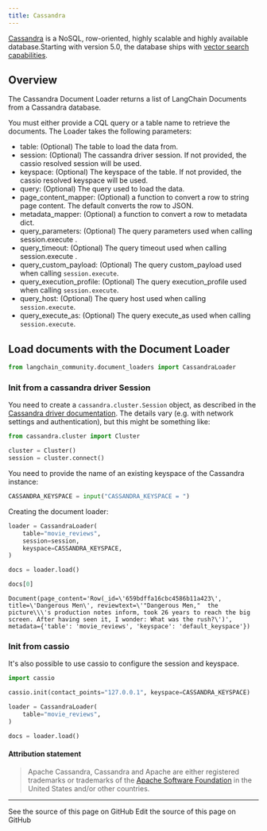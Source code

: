 ```yaml
---
title: Cassandra
---
```


[Cassandra](https://cassandra.apache.org/) is a NoSQL, row-oriented, highly scalable and highly available database.Starting with version 5.0, the database ships with [vector search capabilities](https://cassandra.apache.org/doc/trunk/cassandra/vector-search/overview.html).

## Overview

The Cassandra Document Loader returns a list of LangChain Documents from a Cassandra database.

You must either provide a CQL query or a table name to retrieve the documents.
The Loader takes the following parameters:

* table: (Optional) The table to load the data from.
* session: (Optional) The cassandra driver session. If not provided, the cassio resolved session will be used.
* keyspace: (Optional) The keyspace of the table. If not provided, the cassio resolved keyspace will be used.
* query: (Optional) The query used to load the data.
* page_content_mapper: (Optional) a function to convert a row to string page content. The default converts the row to JSON.
* metadata_mapper: (Optional) a function to convert a row to metadata dict.
* query_parameters: (Optional) The query parameters used when calling session.execute .
* query_timeout: (Optional) The query timeout used when calling session.execute .
* query_custom_payload: (Optional) The query custom_payload used when calling `session.execute`.
* query_execution_profile: (Optional) The query execution_profile used when calling `session.execute`.
* query_host: (Optional) The query host used when calling `session.execute`.
* query_execute_as: (Optional) The query execute_as used when calling `session.execute`.

## Load documents with the Document Loader

```python
from langchain_community.document_loaders import CassandraLoader
```

### Init from a cassandra driver Session

You need to create a `cassandra.cluster.Session` object, as described in the [Cassandra driver documentation](https://docs.datastax.com/en/developer/python-driver/latest/api/cassandra/cluster/#module-cassandra.cluster). The details vary (e.g. with network settings and authentication), but this might be something like:

```python
from cassandra.cluster import Cluster

cluster = Cluster()
session = cluster.connect()
```

You need to provide the name of an existing keyspace of the Cassandra instance:

```python
CASSANDRA_KEYSPACE = input("CASSANDRA_KEYSPACE = ")
```

Creating the document loader:

```python
loader = CassandraLoader(
    table="movie_reviews",
    session=session,
    keyspace=CASSANDRA_KEYSPACE,
)
```

```python
docs = loader.load()
```

```python
docs[0]
```

```output
Document(page_content='Row(_id=\'659bdffa16cbc4586b11a423\', title=\'Dangerous Men\', reviewtext=\'"Dangerous Men,"  the picture\\\'s production notes inform, took 26 years to reach the big screen. After having seen it, I wonder: What was the rush?\')', metadata={'table': 'movie_reviews', 'keyspace': 'default_keyspace'})
```

### Init from cassio

It's also possible to use cassio to configure the session and keyspace.

```python
import cassio

cassio.init(contact_points="127.0.0.1", keyspace=CASSANDRA_KEYSPACE)

loader = CassandraLoader(
    table="movie_reviews",
)

docs = loader.load()
```

#### Attribution statement

> Apache Cassandra, Cassandra and Apache are either registered trademarks or trademarks of the [Apache Software Foundation](http://www.apache.org/) in the United States and/or other countries.

---

<CardGroup cols={2}>
  <Card title="View Source" icon="eye" href="https://github.com/langchain-ai/docs/blob/main/src/oss/python/integrations/document_loaders/cassandra.mdx">
    See the source of this page on GitHub
  </Card>
  <Card title="Edit Source" icon="pen-to-square" href="https://github.com/langchain-ai/docs/edit/main/src/oss/python/integrations/document_loaders/cassandra.mdx">
    Edit the source of this page on GitHub
  </Card>
</CardGroup>
